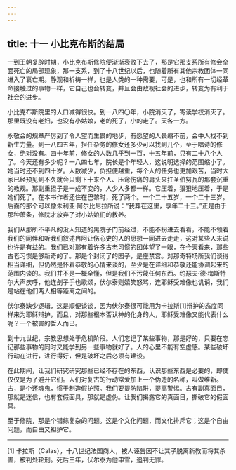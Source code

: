 ```yaml
---
---
---
```

title: 十一 小比克布斯的结局
---




一到王朝复辟时期，小比克布斯修院便渐渐衰败下去了，那是它那支系所有修会全面死亡的局部现象，那一支系，到了十八世纪以后，也随着所有其他宗教团体一同进入了衰亡期。静观和祈祷一样，也是人类的一种需要，可是，也和所有一切经革命接触过的事物一样，它自己也会转变，并且会由敌视社会的进步，转变为有利于社会的进步。

小比克布斯院里的人口减得很快。到一八四〇年，小院消灭了，寄读学校消灭了。那里既没有老妇，也没有小姑娘，老的死了，小的走了。天各一方。

永敬会的规章严厉到了令人望而生畏的地步，有愿望的人畏缩不前，会中人找不到新生力量。到一八四五年，担任杂务的修女还多少可以找到几个，至于唱诗的修女，绝对没有。四十年前，修女的人数几乎到一百，十五年前，只有二十八个人了。今天还有多少呢？一八四七年，院长是个年轻人，这说明选择的范围缩小了。她当时还不到四十岁。人数减少，负担便越重，每个人的任务也更加艰苦，当时大家已经预见到不久就会只剩下十来个人、压弯伤痛的肩头来扛圣伯努瓦的那套沉重的教规。那副重担子是一成不变的，人少人多都一样。它压着，狠狠地压着，于是她们死了。在本书作者还住在巴黎时，死了两个。一个二十五岁，一个二十三岁。后面的那个可以像朱利亚·阿尔比尼拉所说：“我葬在这里，享年二十三。”正是由于那种萧条，修院才放弃了对小姑娘们的教养。

我们从那所不平凡的没人知道的黑院子门前经过，不能不拐进去看看，不能不领着我们的同伴和听我们叙述冉阿让伤心史的人的思想一同进去走走，这对某些人来说也许是有益的。我们已对那有着许多古老习惯的团体望了一眼，在今天看来，那些古老习惯是够新奇的了。那是个封闭了的园子，是座禁宫。对那奇特场所我们谈得相当详细，但仍然是怀着恭敬的心情来谈的，至少是在详细和恭敬还能协调起来的范围内谈的。我们并不是一概全懂，但是我们不污蔑任何东西。约瑟夫·德·梅斯特尔大声疾呼，他连刽子手也歌颂，伏尔泰则嬉笑怒骂，连耶稣受难像也讥诮，我们是站在他们两人相等距离之间的。

伏尔泰缺少逻辑，这是顺便谈谈，因为伏尔泰很可能用为卡拉斯[1]辩护的态度同样来为耶稣辩护，而且，对那些根本否认神的化身的人，耶稣受难像又能代表什么呢？一个被害的哲人而已。

到十九世纪，宗教思想处于危机阶段。人们忘记了某些事物，那是好的，只要在忘记那些事物的同时又能学到另一些事物就好了。人的心里不能有空虚感。某些破坏行动在进行，进行得好，但是破坏之后必须有建设。

在此期间，让我们研究研究那些已经不存在的东西，认识那些东西是必要的，即使仅仅是为了避开它们。人们对复古的行动常爱加上一个伪造的名称，叫做维新。古，是个还魂鬼，惯于制造假护照。我们要提防陷阱，提高警惕。古有副真面目，那就是迷信，也有套假面具，那就是虚伪。让我们揭露它的真面目，撕破它的假面具。

至于修院，那是个错综复杂的问题。这是个文化问题，而文化排斥它；这是个自由问题，而自由又袒护它。



* * *



[1] 卡拉斯（Calas），十八世纪法国商人，被人诬告因不让其子脱离新教而将其杀害，被判处轮刑。死后三年，伏尔泰为他申雪，追判无罪。